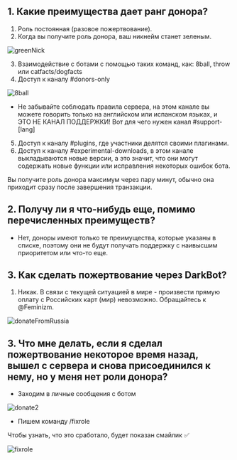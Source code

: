 ## 1. Какие преимущества дает ранг донора?

1. Роль постоянная (разовое пожертвование).
2. Когда вы получите роль донора, ваш никнейм станет зеленым.

![greenNick](public/greenNick.png)

3. Взаимодействие с ботами с помощью таких команд, как: 8ball, throw или catfacts/dogfacts
4. Доступ к каналу #donors-only

![8ball](public/8ball.png)

- Не забывайте соблюдать правила сервера, на этом канале вы можете говорить только на английском или испанском языках, и ЭТО НЕ КАНАЛ ПОДДЕРЖКИ! Вот для чего нужен канал #support-[lang]

5. Доступ к каналу #plugins, где участники делятся своими плагинами.
6. Доступ к каналу #experimental-downloads, в этом канале выкладываются новые версии, а это значит, что они могут содержать новые функции или исправления некоторых ошибок бота.

Вы получите роль донора максимум через пару минут, обычно она приходит сразу после завершения транзакции.

## 2. Получу ли я что-нибудь еще, помимо перечисленных преимуществ?

- Нет, доноры имеют только те преимущества, которые указаны в списке, поэтому они не будут получать поддержку с наивысшим приоритетом или что-то еще.

## 3. Как сделать пожертвование через DarkBot?

1. Никак. В связи с текущей ситуацией в мире - произвести прямую оплату с Российских карт (мир) невозможно. Обращайтесь к @Feminizm.

![donateFromRussia](public/DonateFromRussia.png)

## 3. Что мне делать, если я сделал пожертвование некоторое время назад, вышел с сервера и снова присоединился к нему, но у меня нет роли донора?

- Заходим в личные сообщения с ботом

![donate2](public/donate2.gif)

- Пишем команду /fixrole

Чтобы узнать, что это сработало, будет показан смайлик ✅

![fixrole](public/fixrole.png)